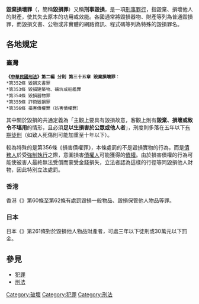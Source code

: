 {{legal}}

'''毀棄損壞罪'''（{{lang-en|Property damage}}，簡稱'''毀損罪'''）又稱'''刑事毀損'''，是一項[[刑事罪行|刑事罪行]]，指毀棄、損壞他人的財產，使其失去原本的功用或效能。各國通常將毀損器物、財產等列為普通毀損罪，而毀損文書、公物或非實體的網路資訊、程式碼等列為特殊的毀損罪名。

== 各地規定 ==
=== 臺灣 ===
 '''《[[中華民國刑法|中華民國刑法]]》第二編 分則 第三十五章 毀棄損壞罪'''：
 *第352條 毀損文書罪
 *第353條 毀損建築物、礦坑或船艦罪
 *第354條 毀損器物罪
 *第355條 詐術毀損罪
 *第356條 損害債權罪（妨害債權罪）

其中關於毀損的共通定義為「主觀上要具有毀損故意，客觀上則有'''毀棄、損壞或致令不堪用'''的情形，且必須'''足以生損害於公眾或他人者'''」，刑度則多落在五年以下[[有期徒刑|有期徒刑]]（如致人死傷則可能加重至十年以下）。

較為特殊的是第356條《損害債權罪》，本條處罰的不是毀損實物的行為，而是[[債務人|債務人]]於受[[強制執行|強制執行]]之際，意圖損害[[債權人|債權人]]可能獲得的[[債權|債權]]。由於損害債權的行為可能使被害人最終無法受償而蒙受金錢損失，立法者認為這樣的行徑等同毀損他人財物，因此特別立法處罰。

=== 香港 ===
香港《{{link-en|刑事罪行條例|Crimes Ordinance}}》第60條至第62條有處罰毀損一般物品、毀損保管他人物品等罪。

=== 日本 ===
日本《{{link-ja|刑法 (日本)|刑法 (日本)|刑法}}》第261條對於毀損他人物品財產者，可處三年以下徒刑或30萬元以下罰金。

== 參見 ==
*[[犯罪|犯罪]]
*[[刑法|刑法]]

[[Category:破壞|Category:破壞]]
[[Category:犯罪|Category:犯罪]]
[[Category:刑法|Category:刑法]]